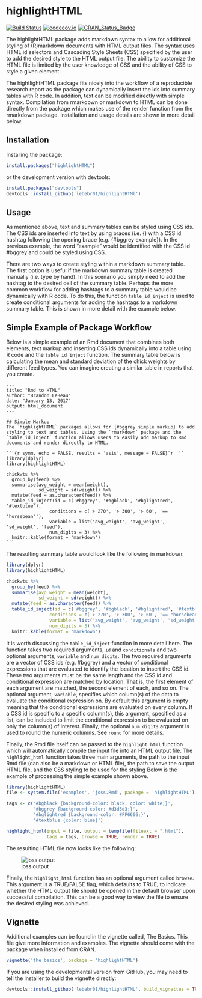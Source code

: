 # highlightHTML

[![Build Status](https://travis-ci.org/lebebr01/highlightHTML.svg?branch=master)](https://travis-ci.org/lebebr01/highlightHTML)
[![codecov.io](https://codecov.io/github/lebebr01/highlightHTML/coverage.svg?branch=master)](https://codecov.io/github/lebebr01/highlightHTML?branch=master)
[![CRAN_Status_Badge](http://www.r-pkg.org/badges/version/highlightHTML)](http://cran.r-project.org/package=highlightHTML)

The highlightHTML package adds markdown syntax to allow for additional styling of (R)markdown documents with HTML output files. The syntax uses HTML id selectors and Cascading Style Sheets (CSS) specified by the user to add the desired style to the HTML output file. The ability to customize the HTML file is limited by the user knowledge of CSS and the ability of CSS to style a given element. 

The hightlightHTML package fits nicely into the workflow of a reproducible research report as the package can dynamically insert the ids into summary tables with R code. In addition, text can be modified directly with simple syntax. Compilation from rmarkdown or markdown to HTML can be done directly from the package which makes use of the render function from the rmarkdown package. Installation and usage details are shown in more detail below.

## Installation 
Installing the package:
```{r install, eval=FALSE}
install.packages("highlightHTML")
```

or the development version with devtools:
```{r devtools, eval = FALSE}
install.packages("devtools")
devtools::install_github('lebebr01/highlightHTMl')
```

## Usage

As mentioned above, text and summary tables can be styled using CSS ids. The CSS ids are inserted into text by using braces (i.e. \{) with a CSS id hashtag following the opening brace (e.g. \{#bggrey example\}). In the previous example, the word "example" would be identified with the CSS id #bggrey and could be styled using CSS. 

There are two ways to create styling within a markdown summary table. The first option is useful if the markdown summary table is created manually (i.e. type by hand). In this scenario you simply need to add the hashtag to the desired cell of the summary table. Perhaps the more common workflow for adding hashtags to a summary table would be dynamically with R code. To do this, the function `table_id_inject` is used to create conditional arguments for adding the hashtags to a markdown summary table. This is shown in more detail with the example below.

## Simple Example of Package Workflow

Below is a simple example of an Rmd document that combines both elements, text markup and inserting CSS ids dynamically into a table using R code and the `table_id_inject` function. The summary table below is calculating the mean and standard deviation of the chick weights by different feed types. You can imagine creating a similar table in reports that you create.

````
---
title: "Rmd to HTML"
author: "Brandon LeBeau"
date: "January 13, 2017"
output: html_document
---

## Simple Markup
The `highlightHTML` packages allows for {#bggrey simple markup} to add styling to text and tables. Using the `rmarkdown` package and the `table_id_inject` function allows users to easily add markup to Rmd documents and render directly to HTML.

```{r symm, echo = FALSE, results = 'asis', message = FALSE}`r ''`
library(dplyr)
library(highlightHTML)

chickwts %>%
  group_by(feed) %>%
  summarise(avg_weight = mean(weight),
            sd_weight = sd(weight)) %>%
  mutate(feed = as.character(feed)) %>%
  table_id_inject(id = c('#bggrey', '#bgblack', '#bglightred', '#textblue'), 
                conditions = c('> 270', '> 300', '> 60', '== "horsebean"'),
                variable = list('avg_weight', 'avg_weight', 'sd_weight', 'feed'),
                num_digits = 3) %>%
  knitr::kable(format = 'markdown')
```
````

The resulting summary table would look like the following in markdown:
```{r symm, echo = FALSE, results = 'asis', message = FALSE}
library(dplyr)
library(highlightHTML)

chickwts %>%
  group_by(feed) %>%
  summarise(avg_weight = mean(weight),
            sd_weight = sd(weight)) %>%
  mutate(feed = as.character(feed)) %>%
  table_id_inject(id = c('#bggrey', '#bgblack', '#bglightred', '#textblue'), 
                conditions = c('> 270', '> 300', '> 60', '== "horsebean"'),
                variable = list('avg_weight', 'avg_weight', 'sd_weight', 'feed'),
                num_digits = 3) %>%
  knitr::kable(format = 'markdown')
```

It is worth discussing the `table_id_inject` function in more detail here. The function takes two required arguments, `id` and `conditionals` and two optional arguments, `variable` and `num_digits`. The two required arguments are a vector of CSS ids (e.g. #bggrey) and a vector of conditional expressions that are evaluated to identify the location to insert the CSS id. These two arguments must be the same length and the CSS id and conditional expression are matched by location. That is, the first element of each argument are matched, the second element of each, and so on. The optional argument, `variable`, specifies which column(s) of the data to evaluate the conditional expression on. By default this argument is empty meaning that the conditional expressions are evaluated on every column. If a CSS id is specific to a specific column(s), this argument, specified as a list, can be included to limit the conditional expression to be evaluated on only the column(s) of interest. Finally, the optional `num_digits` argument is used to round the numeric columns. See `round` for more details.

Finally, the Rmd file itself can be passed to the `highlight_html` function which will automatically compile the input file into an HTML output file. The `highlight_html` function takes three main arguments, the path to the input Rmd file (can also be a markdown or HTML file), the path to save the output HTML file, and the CSS styling to be used for the styling Below is the example of processing the simple example shown above. 

```{r function, eval=FALSE}
library(highlightHTML)
file <- system.file('examples', 'joss.Rmd', package = 'highlightHTML')

tags <- c('#bgblack {background-color: black; color: white;}',
          '#bggrey {background-color: #d3d3d3;}',
          '#bglightred {background-color: #FF6666;}',
          '#textblue {color: blue}')

highlight_html(input = file, output = tempfile(fileext = ".html"),
               tags = tags, browse = TRUE, render = TRUE)
```

The resulting HTML file now looks like the following:

![joss output](inst/examples/joss_output.png)

Finally, the `highlight_html` function has an optional argument called `browse`. This argument is a TRUE/FALSE flag, which defaults to TRUE, to indicate whether the HTML output file should be opened in the default browser upon successful compilation. This can be a good way to view the file to ensure the desired styling was achieved.

## Vignette
Additional examples can be found in the vignette called, The Basics. This file give more information and examples. The vignette should come with the package when installed from CRAN. 

```{r vignette, eval = FALSE}
vignette('the_basics', package = 'highlightHTML')
```


If you are using the developmental version from GitHub, you may need to tell the installer to build the vignette directly:

```{r build_vignette, eval = FALSE}
devtools::install_github('lebebr01/highlightHTML', build_vignettes = TRUE)
```

